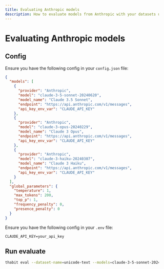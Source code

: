 ```yaml
---
title: Evaluating Anthropic models
description: How to evaluate models from Anthropic with your datasets using Thabit.
---
```


# Evaluating Anthropic models

## Config

Ensure you have the following config in your `config.json` file:

```json
{
  "models": [
    {
      "provider": "Anthropic",
      "model": "claude-3-5-sonnet-20240620",
      "model_name": "Claude 3.5 Sonnet",
      "endpoint": "https://api.anthropic.com/v1/messages",
      "api_key_env_var": "CLAUDE_API_KEY"
    },
    {
      "provider": "Anthropic",
      "model": "claude-3-opus-20240229",
      "model_name": "Claude 3 Opus",
      "endpoint": "https://api.anthropic.com/v1/messages",
      "api_key_env_var": "CLAUDE_API_KEY"
    },
    {
      "provider": "Anthropic",
      "model": "claude-3-haiku-20240307",
      "model_name": "Claude 3 Haiku",
      "endpoint": "https://api.anthropic.com/v1/messages",
      "api_key_env_var": "CLAUDE_API_KEY"
    }
  ],
  "global_parameters": {
    "temperature": 1,
    "max_tokens": 200,
    "top_p": 1,
    "frequency_penalty": 0,
    "presence_penalty": 0
  }
}
```

Ensure you have the following config in your `.env` file:

```
CLAUDE_API_KEY=your_api_key
```

## Run evaluate

```bash
thabit eval --dataset-name=unicode-text --models=claude-3-5-sonnet-20240620,claude-3-opus-20240229,claude-3-haiku-20240307
```
